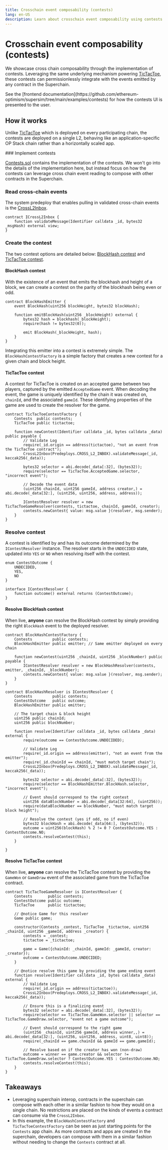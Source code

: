 ```yaml
---
title: Crosschain event composability (contests)
lang: en-US
description: Learn about crosschain event composability using contests.
---
```



<InteropCallout />

# Crosschain event composability (contests)

We showcase cross chain composability through the implementation of contests. Leveraging the same underlying mechanism powering [TicTacToe](event-reads), these contests can permissionlessly integrate with the events emitted by any contract in the Superchain.

<Callout type="info">
  See the [frontend documentation](https://github.com/ethereum-optimism/supersim/tree/main/examples/contests) for how the contests UI is presented to the user.
</Callout>

## How it works

Unlike [TicTacToe](event-reads) which is deployed on every participating chain, the contests are deployed on a single L2, behaving like an application-specific OP Stack chain rather than a horizontally scaled app.

<Steps>
  ### Implement contests

  [Contests.sol](https://github.com/ethereum-optimism/supersim/blob/main/contracts/src/contests/Contests.sol) contains the implementation of the contests. We won't go into the details of the implementation here, but instead focus on how the contests can leverage cross chain event reading to compose with other contracts in the Superchain.

  ### Read cross-chain events

  The system predeploy that enables pulling in validated cross-chain events is the [CrossL2Inbox](https://specs.optimism.io/interop/predeploys.html#crossl2inbox).

  ```solidity
  contract ICrossL2Inbox {
      function validateMessage(Identifier calldata _id, bytes32 _msgHash) external view;
  }
  ```

  ### Create the contest

  The two contest options are detailed below: [BlockHash contest](#blockhash-contest) and [TicTacToe contest](#tictactoe-contest).

  #### BlockHash contest

  With the existence of an event that emits the blockhash and height of a block, we can create a contest on the parity of the blockhash being even or odd.

  ```solidity
  contract BlockHashEmitter {
      event BlockHash(uint256 blockHeight, bytes32 blockHash);

      function emitBlockHash(uint256 _blockHeight) external {
          bytes32 hash = blockhash(_blockHeight);
          require(hash != bytes32(0));

          emit BlockHash(_blockHeight, hash);
      }
  }
  ```

  Integrating this emitter into a contest is extremely simple.  The `BlockHashContestFactory` is a simple factory that creates a new contest for a given chain and block height.

  #### TicTacToe contest

  A contest for TicTacToe is created on an accepted game between two players, captured by the emitted `AcceptedGame` event. When decoding the event, the game is uniquely identified by the chain it was created on, `chainId`, and the associated `gameId`. These identifying properties of the game are used to create the resolver for the game.

  ```solidity
  contract TicTacToeContestFactory {
      Contests  public contests;
      TicTacToe public tictactoe;

      function newContest(Identifier calldata _id, bytes calldata _data) public payable {
          // Validate Log
          require(_id.origin == address(tictactoe), "not an event from the TicTacToe contract");
          CrossL2Inbox(Predeploys.CROSS_L2_INBOX).validateMessage(_id, keccak256(_data));

          bytes32 selector = abi.decode(_data[:32], (bytes32));
          require(selector == TicTacToe.AcceptedGame.selector, "incorrect event");

          // Decode the event data
          (uint256 chainId, uint256 gameId, address creator,) = abi.decode(_data[32:], (uint256, uint256, address, address));

          IContestResolver resolver = new TicTacToeGameResolver(contests, tictactoe, chainId, gameId, creator);
          contests.newContest{ value: msg.value }(resolver, msg.sender);
      }
  }
  ```

  ### Resolve contest

  A contest is identified by and has its outcome determined by the `IContestResolver` instance. The resolver starts in the `UNDECIDED` state, updated into `YES` or `NO` when resolving itself
  with the contest.

  ```solidity
  enum ContestOutcome {
      UNDECIDED,
      YES,
      NO
  }

  interface IContestResolver {
      function outcome() external returns (ContestOutcome);
  }
  ```

  #### Resolve BlockHash contest

  When live, **anyone** can resolve the BlockHash contest by simply providing the right `BlockHash` event to the deployed resolver.

  ```solidity
  contract BlockHashContestFactory {
      Contests         public contests;
      BlockHashEmitter public emitter; // Same emitter deployed on every chain

      function newContest(uint256 _chainId, uint256 _blockNumber) public payable {
          IContestResolver resolver = new BlockHashResolver(contests, emitter, _chainId, _blockNumber);
          contests.newContest{ value: msg.value }(resolver, msg.sender);
      }
  }

  contract BlockHashResolver is IContestResolver {
      Contests         public contests;
      ContestOutcome   public outcome;
      BlockHashEmitter public emitter;

      // The target chain & block height
      uint256 public chainId;
      uint256 public blockNumber;

      function resolve(Identifier calldata _id, bytes calldata _data) external {
          require(outcome == ContestOutcome.UNDECIDED);

          // Validate Log
          require(_id.origin == address(emitter), "not an event from the emitter");
          require(_id.chainId == chainId, "must match target chain");
          CrossL2Inbox(Predeploys.CROSS_L2_INBOX).validateMessage(_id, keccak256(_data));

          bytes32 selector = abi.decode(_data[:32], (bytes32));
          require(selector == BlockHashEmitter.BlockHash.selector, "incorrect event");

          // Event should correspond to the right contest
          uint256 dataBlockNumber = abi.decode(_data[32:64], (uint256));
          require(dataBlockNumber == blockNumber, "must match target block height");

          // Resolve the contest (yes if odd, no if even)
          bytes32 blockHash = abi.decode(_data[64:], (bytes32));
          outcome = uint256(blockHash) % 2 != 0 ? ContestOutcome.YES : ContestOutcome.NO;
          contests.resolveContest(this);
      }

  }
  ```

  #### Resolve TicTacToe contest

  When live, **anyone** can resolve the TicTacToe contest by providing the `GameWon` or `GameDraw` event of the associated game from the TicTacToe contract.

  ```solidity
  contract TicTacToeGameResolver is IContestResolver {
      Contests       public contests;
      ContestOutcome public outcome;
      TicTacToe      public tictactoe;

      // @notice Game for this resolver
      Game public game;

      constructor(Contests _contest, TicTacToe _tictactoe, uint256 _chainId, uint256 _gameId, address _creator) {
          contests = _contest;
          tictactoe = _tictactoe;

          game = Game({chainId: _chainId, gameId: _gameId, creator: _creator});
          outcome = ContestOutcome.UNDECIDED;
      }

      // @notice resolve this game by providing the game ending event
      function resolve(Identifier calldata _id, bytes calldata _data) external {
          // Validate Log
          require(_id.origin == address(tictactoe));
          CrossL2Inbox(Predeploys.CROSS_L2_INBOX).validateMessage(_id, keccak256(_data));

          // Ensure this is a finalizing event
          bytes32 selector = abi.decode(_data[:32], (bytes32));
          require(selector == TicTacToe.GameWon.selector || selector == TicTacToe.GameDraw.selector, "event not a game outcome");

          // Event should correspond to the right game
          (uint256 _chainId, uint256 gameId, address winner,,) = abi.decode(_data[32:], (uint256, uint256, address, uint8, uint8));
          require(_chainId == game.chainId && gameId == game.gameId);

          // Resolve based on if the creator has won (non-draw)
          outcome = winner == game.creator && selector != TicTacToe.GameDraw.selector ? ContestOutcome.YES : ContestOutcome.NO;
          contests.resolveContest(this);
      }
  }
  ```
</Steps>

## Takeaways

*   Leveraging superchain interop, contracts in the superchain can compose with each other in a similar fashion to how they would on a single chain. No restrictions are placed on the kinds of events a contract can consume via the `CrossL2Inbox`.
*   In this example, the `BlockHashContestFactory` and `TicTacToeContestFactory` can be seen as just starting points for the `Contests` app chain. As more contracts and apps are created in the superchain, developers can compose with them in a similar fashion without needing to change the `Contests` contract at all.
